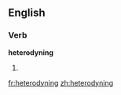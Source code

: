 ==English==

===Verb===
'''heterodyning'''

# {{present participle of|[[heterodyne]]}}

[[fr:heterodyning]]
[[zh:heterodyning]]